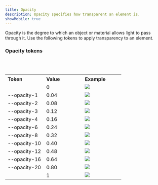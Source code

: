 ```yaml
---
title: Opacity
description: Opacity specifies how transparent an element is.
showMobile: true
---
```


Opacity is the degree to which an object or material allows light to pass through it. Use the following tokens to apply transparency to an element. 

### Opacity tokens
<br />
<br />

<table style="width: 100%">
  <tbody>
    <tr>
      <th style="width:33%; text-align: left;">Token</th>
      <th style="width:33%; text-align: left;">Value</th>
      <th style="width:33%; text-align: left;">Example</th>
    </tr>
    <tr style="vertical-align: top">
      <td></td>
      <td>0</td>
      <td>
        <img src="./images/opacity-0.png" />
      </td>
    </tr>
    <tr style="vertical-align: top">
      <td>--opacity-1</td>
      <td>0.04</td>
      <td>
        <img src="./images/opacity-4.png" />
      </td>
    </tr>
    <tr style="vertical-align: top">
      <td>--opacity-2</td>
      <td>0.08</td>
      <td>
        <img src="./images/opacity-8.png" />
      </td>
    </tr>
    <tr style="vertical-align: top">
      <td>--opacity-3</td>
      <td>0.12</td>
      <td>
        <img src="./images/opacity-12.png" />
      </td>
    </tr>
    <tr style="vertical-align: top">
      <td>--opacity-4</td>
      <td>0.16</td>
      <td>
        <img src="./images/opacity-16.png" />
      </td>
    </tr>
    <tr style="vertical-align: top">
      <td>--opacity-6</td>
      <td>0.24</td>
      <td>
        <img src="./images/opacity-24.png" />
      </td>
    </tr>
    <tr style="vertical-align: top">
      <td>--opacity-8</td>
      <td>0.32</td>
      <td>
        <img src="./images/opacity-32.png" />
      </td>
    </tr>
    <tr style="vertical-align: top">
      <td>--opacity-10</td>
      <td>0.40</td>
      <td>
        <img src="./images/opacity-40.png" />
      </td>
    </tr>
    <tr style="vertical-align: top">
      <td>--opacity-12</td>
      <td>0.48</td>
      <td>
        <img src="./images/opacity-48.png" />
      </td>
    </tr>
    <tr style="vertical-align: top">
      <td>--opacity-16</td>
      <td>0.64</td>
      <td>
        <img src="./images/opacity-64.png" />
      </td>
    </tr>
    <tr style="vertical-align: top">
      <td>--opacity-20</td>
      <td>0.80</td>
      <td>
        <img src="./images/opacity-80.png" />
      </td>
    </tr>
    <tr style="vertical-align: top">
      <td></td>
      <td>1</td>
      <td>
        <img src="./images/opacity-1.png" />
      </td>
    </tr>
  </tbody>
</table>
<br/>
